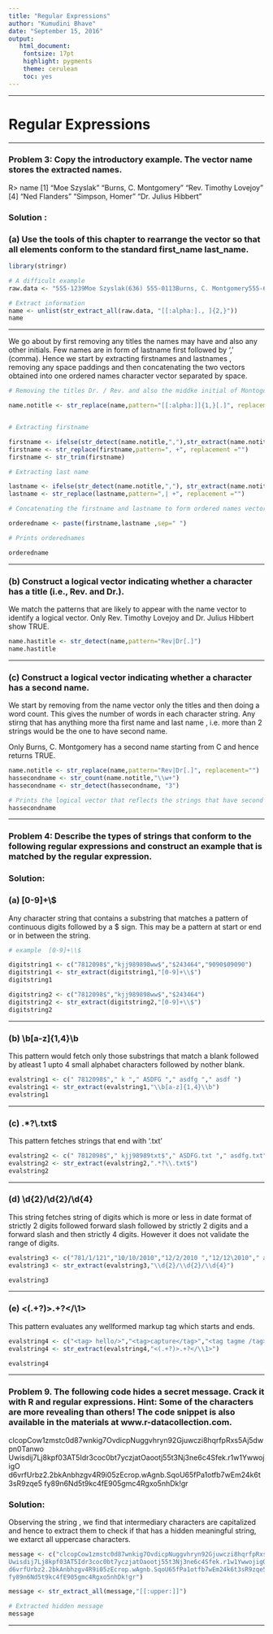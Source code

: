 ---
title: "Regular Expressions"
author: "Kumudini Bhave"
date: "September 15, 2016"
output:
   html_document:
    fontsize: 17pt
    highlight: pygments
    theme: cerulean
    toc: yes
---

********


# **Regular Expressions**

********

### Problem 3: Copy the introductory example. The vector name stores the extracted names.
 R> name
 [1] "Moe Szyslak" "Burns, C. Montgomery" "Rev. Timothy Lovejoy"
 [4] "Ned Flanders" "Simpson, Homer" "Dr. Julius Hibbert"

### Solution :


### (a) Use the tools of this chapter to rearrange the vector so that all elements conform to the standard first_name last_name.

```{r eval=TRUE}

library(stringr)

# A difficult example
raw.data <- "555-1239Moe Szyslak(636) 555-0113Burns, C. Montgomery555-6542Rev. Timothy Lovejoy555 8904Ned Flanders636-555-3226Simpson, Homer5543642Dr. Julius Hibbert"

# Extract information
name <- unlist(str_extract_all(raw.data, "[[:alpha:]., ]{2,}"))
name
```

********


We go about by first removing any titles the names may have and also any other initials.
Few names are in form of lastname first followed by ',' (comma). Hence we start by extracting firstnames and lastnames , removing any space paddings and then concatenating the two vectors obtained into one ordered names character vector separated by space.



```{r eval=TRUE}

# Removing the titles Dr. / Rev. and also the middke initial of Montogomery C. Burns

name.notitle <- str_replace(name,pattern="[[:alpha:]]{1,}[.]", replacement="")


# Extracting firstname

firstname <- ifelse(str_detect(name.notitle,","),str_extract(name.notitle,", +[[:alpha:]]{2,}"), str_extract(name.notitle," ?[[:alpha:]]{2,} "))
firstname <- str_replace(firstname,pattern=", +", replacement ="")
firstname <- str_trim(firstname)

# Extracting last name

lastname <- ifelse(str_detect(name.notitle,","), str_extract(name.notitle,"[[:alpha:]]{2,}, +"), str_extract(name.notitle,"\\s[[:alpha:]]{2,}$"))
lastname <- str_replace(lastname,pattern=",| +", replacement ="")

# Concatenating the firstname and lastname to form ordered names vector

orderedname <- paste(firstname,lastname ,sep=" ")

# Prints orderednames

orderedname

```

********


### (b) Construct a logical vector indicating whether a character has a title (i.e., Rev. and Dr.).
                                                                           
We match the patterns that are likely to appear with the name vector to identify a logical vector. Only Rev. Timothy Lovejoy and Dr. Julius Hibbert show TRUE.
                                                                           
```{r eval=TRUE}

name.hastitle <- str_detect(name,pattern="Rev|Dr[.]")
name.hastitle
```

********

### (c) Construct a logical vector indicating whether a character has a second name.

We start by removing from the name vector only the titles and then doing a word count. This gives the number of words in each character string. Any stirng that has anything more tha first name and last name , i.e. more than 2 strings would be the one to have second name.

Only Burns, C. Montgomery has a second name starting from C and hence returns TRUE.

```{r eval=TRUE}

name.notitle <- str_replace(name,pattern="Rev|Dr[.]", replacement="")
hassecondname <- str_count(name.notitle,"\\w+")
hassecondname <- str_detect(hassecondname, "3")

# Prints the logical vector that reflects the strings that have second names
hassecondname

```


********

### Problem 4: Describe the types of strings that conform to the following regular expressions and construct an example that is matched by the regular expression.

### Solution:

### (a) [0-9]+\\$

Any character string that contains a substring that matches a pattern of continuous digits followed by a $ sign. This may be a pattern at start or end or in between the string.

```{r eval=TRUE}

# example  [0-9]+\\$

digitstring1 <- c("7812098$","kjj989898ww$","$243464","9090$09090")
digitstring1 <- str_extract(digitstring1,"[0-9]+\\$")
digitstring1

digitstring2 <- c("7812098$","kjj989898ww$","$243464")
digitstring2 <- str_extract(digitstring2,"[0-9]+\\$")
digitstring2

```

********


### (b) \\b[a-z]{1,4}\\b

This pattern would fetch only those substrings that match a blank followed by atleast 1 upto 4 small alphabet characters followed by nother blank.

```{r eval=TRUE}
evalstring1 <- c(" 7812098$"," k "," ASDFG "," asdfg "," asdf ")
evalstring1 <- str_extract(evalstring1,"\\b[a-z]{1,4}\\b")
evalstring1
```

********

### (c) .*?\\.txt$

This pattern fetches strings that end with '.txt'

```{r eval=TRUE}

evalstring2 <- c(" 7812098$"," kjj98989txt$"," ASDFG.txt "," asdfg.txt"," asdf ")
evalstring2 <- str_extract(evalstring2,".*?\\.txt$")
evalstring2

```

********

### (d) \\d{2}/\\d{2}/\\d{4}

This string fetches string of digits which is more or less in date format of strictly 2 digits followed forward slash followed by strictly 2 digits and a forward slash and then strictly 4 digits. However it does not validate the range of digits.

```{r eval=TRUE}

evalstring3 <- c("781/1/121","10/10/2010","12/2/2010 ","12/12\2010"," asdf ","2/12/2010 " )
evalstring3 <- str_extract(evalstring3,"\\d{2}/\\d{2}/\\d{4}")

evalstring3

```

********

### (e) <(.+?)>.+?</\\1>

This pattern evaluates any wellformed markup tag which starts and ends.

```{r eval=TRUE}
evalstring4 <- c("<tag> hello/>","<tag>capture</tag>","<tag tagme /tag>")
evalstring4 <- str_extract(evalstring4,"<(.+?)>.+?</\\1>")

evalstring4


```


********


### Problem 9. The following code hides a secret message. Crack it with R and regular expressions. Hint: Some of the characters are more revealing than others! The code snippet is also available in the materials at www.r-datacollection.com. 

clcopCow1zmstc0d87wnkig7OvdicpNuggvhryn92Gjuwczi8hqrfpRxs5Aj5dwpn0Tanwo
Uwisdij7Lj8kpf03AT5Idr3coc0bt7yczjatOaootj55t3Nj3ne6c4Sfek.r1w1YwwojigO
d6vrfUrbz2.2bkAnbhzgv4R9i05zEcrop.wAgnb.SqoU65fPa1otfb7wEm24k6t3sR9zqe5
fy89n6Nd5t9kc4fE905gmc4Rgxo5nhDk!gr


### Solution:

Observing the string , we find that intermediary characters are capitalized and hence to extract them to check if that has a  hidden meaningful string, we extarct all uppercase characters.

```{r eval=TRUE}


message <- c("clcopCow1zmstc0d87wnkig7OvdicpNuggvhryn92Gjuwczi8hqrfpRxs5Aj5dwpn0Tanwo
Uwisdij7Lj8kpf03AT5Idr3coc0bt7yczjatOaootj55t3Nj3ne6c4Sfek.r1w1YwwojigO
d6vrfUrbz2.2bkAnbhzgv4R9i05zEcrop.wAgnb.SqoU65fPa1otfb7wEm24k6t3sR9zqe5
fy89n6Nd5t9kc4fE905gmc4Rgxo5nhDk!gr")

message <- str_extract_all(message,"[[:upper:]]")

# Extracted hidden message
message

```
********






